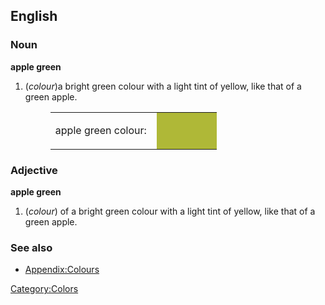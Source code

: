 ==English==

===Noun===
'''apple green'''
#(''colour'')a bright green colour with a light tint of yellow, like that of a green apple.
#:<table><tr><td>apple green colour: &nbsp;</td><td bgcolor="#AFB837" width="80">&nbsp; </td></tr></table>

===Adjective===
'''apple green'''
#(''colour'') of a bright green colour with a light tint of yellow, like that of a green apple.

===See also===
*[[Wiktionary_Appendix:Colours|Appendix:Colours]]

[[Category:Colors]]